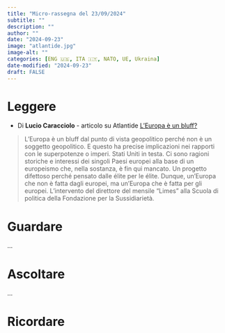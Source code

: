 ```yaml
---
title: "Micro-rassegna del 23/09/2024"
subtitle: ""
description: ""
author: ""
date: "2024-09-23"
image: "atlantide.jpg"
image-alt: ""
categories: [ENG 🇺🇸, ITA 🇮🇹, NATO, UE, Ukraina]
date-modified: "2024-09-23"
draft: FALSE
---
```


# Leggere
+ Di **Lucio Caracciolo** - articolo su Atlantide [L’Europa è un bluff?](caracciolo.pdf)

> L’Europa è un bluff dal punto di vista geopolitico perché non è un soggetto geopolitico. E questo ha precise implicazioni nei rapporti con le superpotenze o imperi. Stati Uniti in testa. Ci sono ragioni storiche e interessi dei singoli Paesi europei alla base di un europeismo che, nella sostanza, è fin qui mancato. Un progetto difettoso perché pensato dalle élite per le élite. Dunque, un’Europa che non è fatta dagli europei, ma un’Europa che è fatta per gli europei. L’intervento del direttore
del mensile “Limes” alla Scuola di politica della Fondazione per la Sussidiarietà.



# Guardare 
...

# Ascoltare 
...


# Ricordare 
 

